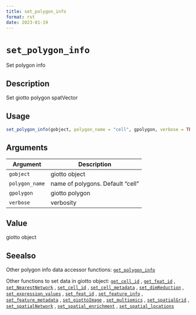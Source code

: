 ```yaml
--- 
title: set_polygon_info 
format: rst 
date: 2023-01-19 
--- 
```

# `set_polygon_info`

Set polygon info


## Description

Set giotto polygon spatVector


## Usage

```r
set_polygon_info(gobject, polygon_name = "cell", gpolygon, verbose = TRUE)
```


## Arguments

Argument      |Description
------------- |----------------
`gobject`     |     giotto object
`polygon_name`     |     name of polygons. Default "cell"
`gpolygon`     |     giotto polygon
`verbose`     |     verbosity


## Value

giotto object


## Seealso

Other polygon info data accessor functions:
 [`get_polygon_info`](#getpolygoninfo) 
 
 Other functions to set data in giotto object:
 [`get_cell_id`](#getcellid) ,
 [`get_feat_id`](#getfeatid) ,
 [`set_NearestNetwork`](#setnearestnetwork) ,
 [`set_cell_id`](#setcellid) ,
 [`set_cell_metadata`](#setcellmetadata) ,
 [`set_dimReduction`](#setdimreduction) ,
 [`set_expression_values`](#setexpressionvalues) ,
 [`set_feat_id`](#setfeatid) ,
 [`set_feature_info`](#setfeatureinfo) ,
 [`set_feature_metadata`](#setfeaturemetadata) ,
 [`set_giottoImage`](#setgiottoimage) ,
 [`set_multiomics`](#setmultiomics) ,
 [`set_spatialGrid`](#setspatialgrid) ,
 [`set_spatialNetwork`](#setspatialnetwork) ,
 [`set_spatial_enrichment`](#setspatialenrichment) ,
 [`set_spatial_locations`](#setspatiallocations)


